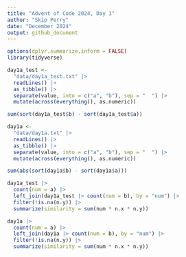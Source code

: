 ```yaml
---
title: "Advent of Code 2024, Day 1"
author: "Skip Perry"
date: "December 2024"
output: github_document
---
```


```r
options(dplyr.summarize.inform = FALSE)
library(tidyverse)
```

```r
day1a_test <- 
  "data/day1a_test.txt" |> 
  readLines() |> 
  as_tibble() |> 
  separate(value, into = c("a", "b"), sep = "  ") |> 
  mutate(across(everything(), as.numeric))

sum(sort(day1a_test$b) - sort(day1a_test$a))
```

```r
day1a <- 
  "data/day1a.txt" |> 
  readLines() |> 
  as_tibble() |> 
  separate(value, into = c("a", "b"), sep = "  ") |> 
  mutate(across(everything(), as.numeric))

sum(abs(sort(day1a$b) - sort(day1a$a)))
```

```r
day1a_test |> 
  count(num = a) |> 
  left_join(day1a_test |> count(num = b), by = "num") |> 
  filter(!is.na(n.y)) |> 
  summarize(similarity = sum(num * n.x * n.y))
```

```r
day1a |> 
  count(num = a) |> 
  left_join(day1a |> count(num = b), by = "num") |> 
  filter(!is.na(n.y)) |> 
  summarize(similarity = sum(num * n.x * n.y))
```
